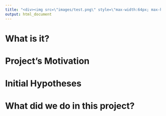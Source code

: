 ```yaml
---
title: "<div><img src=\"images/test.png\" style=\"max-width:64px; max-height:64px;\"><span style=\"padding-left:20px\">Project Title</div>"
output: html_document
---
```


# What is it?

# Project's Motivation

# Initial Hypotheses

# What did we do in this project?
